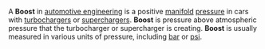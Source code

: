 A '''Boost''' in [[automotive engineering]] is a positive [[manifold]] [[pressure]] in cars with [[turbocharger]]s or [[supercharger]]s. '''Boost''' is pressure above atmospheric pressure that the turbocharger or supercharger is creating. '''Boost''' is usually measured in various units of pressure, including [[Bar (unit)|bar]] or [[psi]]. 

{{stub}}